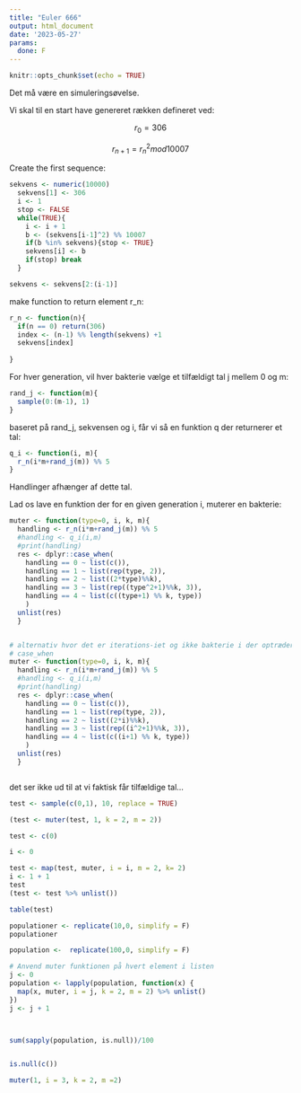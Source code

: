 ```yaml
---
title: "Euler 666"
output: html_document
date: '2023-05-27'
params:
  done: F
---
```


```r
knitr::opts_chunk$set(echo = TRUE)
```

Det må være en simuleringsøvelse.

Vi skal til en start have genereret rækken defineret ved:

$$r_0 = 306$$

$$r_{n+1} = r_n^2 mod 10007$$


Create the first sequence:
```r
sekvens <- numeric(10000)
  sekvens[1] <- 306
  i <- 1
  stop <- FALSE
  while(TRUE){
    i <- i + 1
    b <- (sekvens[i-1]^2) %% 10007
    if(b %in% sekvens){stop <- TRUE}
    sekvens[i] <- b
    if(stop) break  
  }

sekvens <- sekvens[2:(i-1)]
```

make function to return element r_n:
```r
r_n <- function(n){
  if(n == 0) return(306)
  index <- (n-1) %% length(sekvens) +1
  sekvens[index]
  
}
```

For hver generation, vil hver bakterie vælge et tilfældigt tal j mellem 0 og m:
```r
rand_j <- function(m){
  sample(0:(m-1), 1)
}
```

baseret på rand_j, sekvensen og i, får vi så en funktion q der returnerer et tal:
```r
q_i <- function(i, m){
  r_n(i*m+rand_j(m)) %% 5
}
```

Handlinger afhænger af dette tal.

Lad os lave en funktion der for en given generation i, muterer en bakterie:

```r
muter <- function(type=0, i, k, m){
  handling <- r_n(i*m+rand_j(m)) %% 5
  #handling <- q_i(i,m)
  #print(handling)
  res <- dplyr::case_when(
    handling == 0 ~ list(c()),
    handling == 1 ~ list(rep(type, 2)),
    handling == 2 ~ list((2*type)%%k),
    handling == 3 ~ list(rep((type^2+1)%%k, 3)),
    handling == 4 ~ list(c((type+1) %% k, type))
    )
  unlist(res)
  }


# alternativ hvor det er iterations-iet og ikke bakterie i der optræder i 
# case_when
muter <- function(type=0, i, k, m){
  handling <- r_n(i*m+rand_j(m)) %% 5
  #handling <- q_i(i,m)
  #print(handling)
  res <- dplyr::case_when(
    handling == 0 ~ list(c()),
    handling == 1 ~ list(rep(type, 2)),
    handling == 2 ~ list((2*i)%%k),
    handling == 3 ~ list(rep((i^2+1)%%k, 3)),
    handling == 4 ~ list(c((i+1) %% k, type))
    )
  unlist(res)
  }



```

det ser ikke ud til at vi faktisk får tilfældige tal...
```r
test <- sample(c(0,1), 10, replace = TRUE)
```


```r
(test <- muter(test, 1, k = 2, m = 2)) 
```



```r
test <- c(0)
```


```r
i <- 0
```


```r
test <- map(test, muter, i = i, m = 2, k= 2) 
i <- 1 + 1
test
(test <- test %>% unlist())
```

```r
table(test)

populationer <- replicate(10,0, simplify = F)
populationer
```
```r
population <-  replicate(100,0, simplify = F)

# Anvend muter funktionen på hvert element i listen
j <- 0
population <- lapply(population, function(x) {
  map(x, muter, i = j, k = 2, m = 2) %>% unlist()
})
j <- j + 1



sum(sapply(population, is.null))/100


is.null(c()) 

muter(1, i = 3, k = 2, m =2)
```
